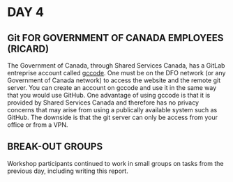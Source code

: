 # DAY 4

## Git FOR GOVERNMENT OF CANADA EMPLOYEES (RICARD)

The Government of Canada, through Shared Services Canada, has a GitLab entreprise account called [gccode](https://gccode.ssc-spc.gc.ca "gccode homepage").
One must be on the DFO network (or any Government of Canada network) to access the website and the remote git server.
You can create an account on gccode and use it in the same way that you would use GitHub.
One advantage of using gccode is that it is provided by Shared Services Canada and therefore has no privacy concerns that may arise from using a publically available system such as GitHub.
The downside is that the git server can only be access from your office or from a VPN.

## BREAK-OUT GROUPS

Workshop participants continued to work in small groups on tasks from the previous day, including writing this report.
